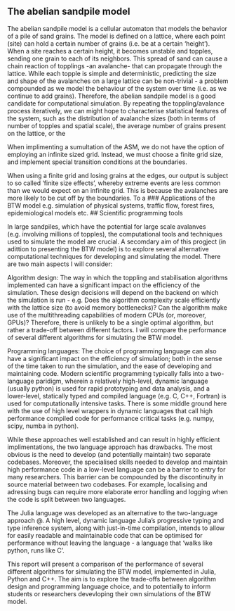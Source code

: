 ## The abelian sandpile model
The abelian sandpile model is a cellular automaton that models the behavior of a pile of sand grains. The model is defined on a lattice, where each point (site) can hold a certain number of grains (i.e. be at a certain 'height'). When a site reaches a certain height, it becomes unstable and topples, sending one grain to each of its neighbors. This spread of sand can cause a chain reaction of topplings -an avalanche- that can propagate through the lattice. While each topple is simple and deterministic, predicting the size and shape of the avalanches on a large lattice can be non-trivial - a problem compounded as we model the behaviour of the system over time (i.e. as we continue to add grains). Therefore, the abelian sandpile model is a good candidate for computational simulation. By repeating the toppling/avalance process iteratively, we can might hope to characterise statistical features of the system, such as the distribution of avalanche sizes (both in terms of number of topples and spatial scale), the average number of grains present on the lattice, or the 

When implimenting a sumultation of the ASM, we do not have the option of employing an infinite sized grid. Instead, we must choose a finite grid size, and implement special transition conditions at the boundaries. 

When using a finite grid and losing grains at the edges, our output is subject to so called 'finite size effects', whereby extreme events are less common than we would expect on an infinite grid. This is because the avalanches are more likely to be cut off by the boundaries. 
To a
### Applications of the BTW model
    e.g. simulation of physical systems, traffic flow, forest fires, epidemiological models etc.
## Scientific programming tools

In large sandpiles, which have the potential for large scale avalanves (e.g. involving millions of topples), the computational tools and techniques used to simulate the model are crucial. A secomdary aim of this progject (in adittion to presenting the BTW model) is to explore several alternative computational techniques for developing and simulating the model. There are two main aspects I will consider:

Algorithm design: The way in which the toppling and stabilisation algorithms implemented can have a significant impact on the efficiency of the simulation. These design decisions will depend on the backend on which the simulation is run - e.g. Does the algorithm complexity scale efficiently with the lattice size (to avoid memory bottlenecks)? Can the algorithm make use of the multithreading capabilities of modern CPUs (or, moreover, GPUs)?  Therefore, there is unlikely to be a single optimal algorithm, but rather a trade-off between different factors. I will compare the performance of several different algorithms for simulating the BTW model.

Programming languages: The choice of programming language can also have a significant impact on the efficiency of simulation; both in the sense  of the time taken to run the simulation, and the ease of developing and maintaining code. Modern scientific programming typically falls into a two-language paridigm, wherein a relatively high-level, dynamic language (usually python) is used for rapid prototyping and data analysis, and a lower-level, statically typed and compiled language (e.g. C, C++, Fortran) is used for computationally intensive tasks. There is some middle ground here with the use of high level wrappers in dynamic languages that call high performance compiled code for performance critical tasks (e.g. numpy, scipy, numba in python).

While these approaches well established and can result in highly efficient implimentations, the two language approach has drawbacks. The most obvious is the need to develop (and potentially maintain) two separate codebases. Moreover, the specialised skills needed to develop and maintain high performance code in a low-level language can be a barrier to entry for many researchers. This barrier can be compounded by the discontinuity in source material between two codebases. For example, localising and adressing bugs can require more elaborate error handling and logging when the code is split between two languages.

The Julia language was developed as an alternative to the two-language approach @. A high level, dynamic language Julia's progressive typing and type inference system, along with just-in-time compilation, intends to allow for easily readable and maintainable code that can be optimised for performance without leaving the language - a language that 'walks like python, runs like C'.

This report will present a comparison of the performance of several different algorithms for simulating the BTW model, implemented in Julia, Python and C++. The aim is to explore the trade-offs between algorithm design and programming language choice, and to potentially to inform students or researchers devevloping their own simulations of the BTW model.

